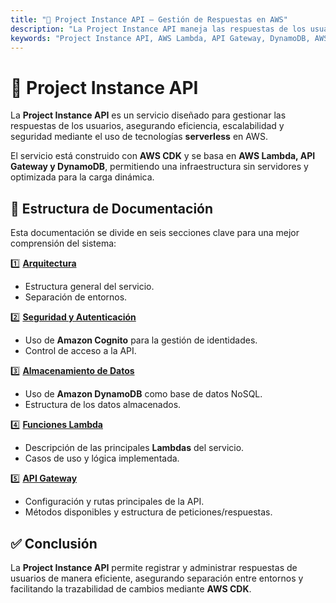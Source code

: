 ```yaml
---
title: "📌 Project Instance API – Gestión de Respuestas en AWS"
description: "La Project Instance API maneja las respuestas de los usuarios con una arquitectura serverless basada en AWS Lambda, API Gateway y DynamoDB, garantizando escalabilidad y seguridad."
keywords: "Project Instance API, AWS Lambda, API Gateway, DynamoDB, AWS CDK, serverless, autenticación Cognito, arquitectura sin servidores, API REST, infraestructura cloud, seguridad en APIs, desarrollo backend, escalabilidad"
---
```


# 📌 Project Instance API

La **Project Instance API** es un servicio diseñado para gestionar las respuestas de los usuarios, asegurando eficiencia, escalabilidad y seguridad mediante el uso de tecnologías **serverless** en AWS.

El servicio está construido con **AWS CDK** y se basa en **AWS Lambda, API Gateway y DynamoDB**, permitiendo una infraestructura sin servidores y optimizada para la carga dinámica.

## 📂 Estructura de Documentación

Esta documentación se divide en seis secciones clave para una mejor comprensión del sistema:

1️⃣ [**Arquitectura**](./project-instance-architecture.mdx)

- Estructura general del servicio.
- Separación de entornos.

2️⃣ [**Seguridad y Autenticación**](./project-instance-security.mdx)

- Uso de **Amazon Cognito** para la gestión de identidades.
- Control de acceso a la API.

3️⃣ [**Almacenamiento de Datos**](./project-instance-storage.mdx)

- Uso de **Amazon DynamoDB** como base de datos NoSQL.
- Estructura de los datos almacenados.

4️⃣ [**Funciones Lambda**](./project-instance-lambdas.mdx)

- Descripción de las principales **Lambdas** del servicio.
- Casos de uso y lógica implementada.

5️⃣ [**API Gateway**](./project-instance-api-gateway.mdx)

- Configuración y rutas principales de la API.
- Métodos disponibles y estructura de peticiones/respuestas.

## ✅ Conclusión

La **Project Instance API** permite registrar y administrar respuestas de usuarios de manera eficiente, asegurando separación entre entornos y facilitando la trazabilidad de cambios mediante **AWS CDK**.
